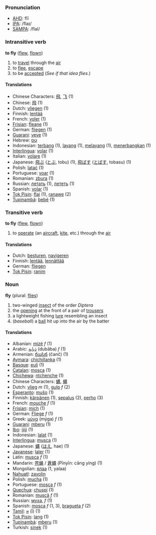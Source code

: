 === Pronunciation ===
*[[w:AHD|AHD]]: flī
*[[w:IPA|IPA]]: /flaɪ/
*[[w:SAMPA|SAMPA]]: /flaI/

=== Intransitive verb ===

'''to fly''' ([[flew]], [[flown]])

# to [[travel]] through the [[air]]
# to [[flee]], [[escape]]
# to be [[accepted]] (''See if that idea flies.'')

==== Translations ====
*Chinese Characters: [[飛]], [[飞]] (1)
*Chinese: [[飛]] (1)
*Dutch: [[vliegen]] (1)
*Finnish: [[lentää]]
*French: [[voler]] (1)
*[[Frisian]]: [[fleane]] (1)
*German: [[fliegen]] (1)
*[[Guarani]]: [[veve]] (1)
*Hebrew: [[טס]]
*Indonesian: [[terbang]] (1), [[layang]] (1), [[layang|melayang]] (1), [[terbang|menerbangkan]] (1)
*[[Interlingua]]: [[volar]] (1)
*Italian: [[volare]] (1)
*Japanese: [[飛ぶ]] ([[とぶ]], tobu) (1), [[飛ばす]] ([[とばす]], tobasu) (1)
*Polish: [[latać]] (1)
*Portuguese: [[voar]] (1)
*Romanian: [[zbura]] (1)
*Russian: [[летать]] (1), [[лететь]]  (1)
*Spanish: [[volar]] (1)
*[[Tok Pisin]]: [[flai]] (1), [[ranawe]] (2)
*[[Tupinambá]]: [[bebé]] (1)

=== Transitive verb ===

'''to fly''' ([[flew]], [[flown]])

# to [[operate]] (an [[aircraft]], [[kite]], etc.) through the [[air]]

==== Translations ====
*Dutch: [[besturen]], [[navigeren]]
*Finnish: [[lentää]], [[lennättää]]
*German: [[fliegen]]
*[[Tok Pisin]]: [[ranim]]

=== Noun ===

'''fly''' (plural: [[flies]])

# two-winged [[insect]] of the order ''Diptera''
# the [[open]]ing at the front of a pair of [[trousers]]
# a lightweight fishing [[lure]] resembling an insect
# (''baseball'') a [[ball]] hit up into the air by the batter

==== Translations ====
*Albanian: [[mizë]] ''f'' (1)
*Arabic: [[ذبابة]] (dubāba) ''f'' (1)
*Armenian: [[ճանճ]] (čanč) (1)
*[[Aymara]]: [[chichillanka]] (1)
*[[Basque]]: [[euli]] (1)
*[[Catalan]]: [[mosca]] (1)
*[[Chichewa]]: [[ntchenche]] (1)
*Chinese Characters: [[蝿]], [[蠅]]
*Dutch: [[vlieg]] ''m'' (1), [[gulp]] ''f'' (2)
*[[Esperanto]]: [[muŝo]] (1)
*Finnish: [[kärpänen]] (1), [[sepalus]] (2), [[perho]] (3)
*French: [[mouche]] ''f'' (1)
*[[Frisian]]: [[mich]] (1)
*German: [[Fliege]] ''f'' (1)
*Greek: [[μύγα]] (mýga) ''f'' (1)
*[[Guarani]]: [[mberu]] (1)
*[[Ibo]]: [[ijiji]] (1)
*Indonesian: [[lalat]] (1)
*[[Interlingua]]: [[musca]] (1)
*Japanese: [[蝿]] ([[はえ]], hae) (1)
*[[Javanese]]: [[laler]] (1)
*Latin: [[musca]] ''f'' (1)
*Mandarin: [[苍蝇]] / [[蒼蠅]] (Pīnyīn: cāng yíng) (1)
*Mongolian: [[ялаа]] (1, yalaa)
*[[Nahuatl]]: [[zayolin]]
*Polish: [[mucha]] (1)
*Portuguese: [[mosca]] ''f'' (1)
*[[Quechua]]: [[chuspi]] (1)
*Romanian: [[muscă]] ''f'' (1)
*Russian: [[муха]], ''f''  (1)
*Spanish: [[mosca]] ''f'' (1, 3), [[bragueta]] ''f'' (2)
*[[Tamil]]: [[ஈ]] (ī) (1)
*[[Tok Pisin]]:  [[lang]] (1)
*[[Tupinambá]]: [[mberu]] (1)
*Turkish: [[sinek]] (1)